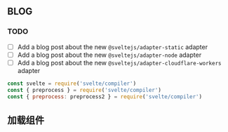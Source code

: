 
## BLOG

### TODO

- [ ] Add a blog post about the new `@sveltejs/adapter-static` adapter
- [ ] Add a blog post about the new `@sveltejs/adapter-node` adapter
- [ ] Add a blog post about the new `@sveltejs/adapter-cloudflare-workers` adapter

```js
const svelte = require('svelte/compiler')
const { preprocess } = require('svelte/compiler')
const { preprocess: preprocess2 } = require('svelte/compiler')
```

## 加载组件

<Infos />
